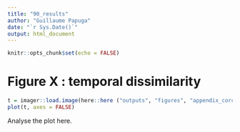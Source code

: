```yaml
---
title: "90_results"
author: "Guillaume Papuga"
date: "`r Sys.Date()`"
output: html_document
---
```

```r
knitr::opts_chunk$set(echo = FALSE)
```

 
# Figure X : temporal dissimilarity
```r
t = imager::load.image(here::here ("outputs", "figures", "appendix_corcircle.clim.jpg"))
plot(t, axes = FALSE)

```
Analyse the plot here.


